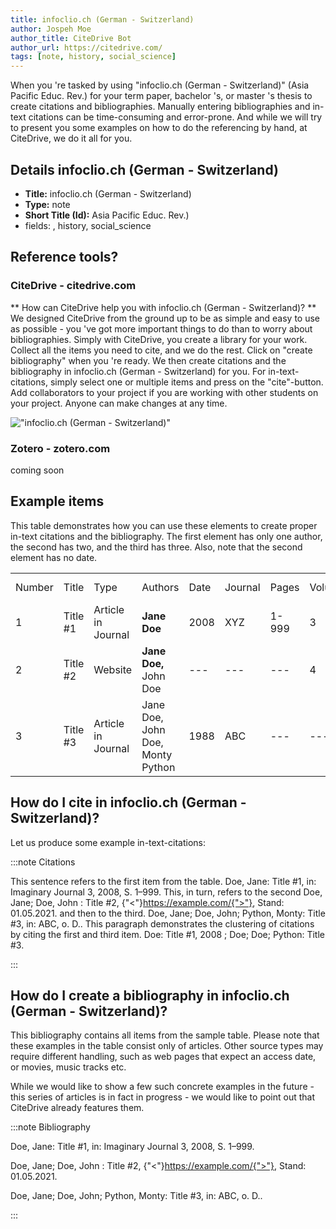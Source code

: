 ```yaml
---
title: infoclio.ch (German - Switzerland)
author: Jospeh Moe
author_title: CiteDrive Bot
author_url: https://citedrive.com/
tags: [note, history, social_science]
---
```


When you 're tasked by using "infoclio.ch (German - Switzerland)" (Asia Pacific Educ. Rev.) for your term paper, bachelor 's, or master 's thesis to create citations and bibliographies.
Manually entering bibliographies and in-text citations can be time-consuming and error-prone. And while we will try to present you some examples on how to do the referencing by hand, at CiteDrive, we do it all for you.

## Details  infoclio.ch (German - Switzerland)
* **Title:** infoclio.ch (German - Switzerland)
* **Type:** note
* **Short Title (Id):** Asia Pacific Educ. Rev.)
* fields: , history, social_science

## Reference tools?
### CiteDrive - citedrive.com
** How can CiteDrive help you with infoclio.ch (German - Switzerland)? **
We designed CiteDrive from the ground up to be as simple and easy to use as possible - you 've got more important things to do than to worry about bibliographies. Simply with CiteDrive, you create a library for your work. Collect all the items you need to cite, and we do the rest. Click on "create bibliography" when you 're ready. We then create citations and the bibliography in infoclio.ch (German - Switzerland) for you. For in-text-citations, simply select one or multiple items and press on the "cite"-button. Add collaborators to your project if you are working with other students on your project. Anyone can make changes at any time.


!["infoclio.ch (German - Switzerland)"](images/infoclioch-german--switzerland.svg "Choose infoclio.ch (German - Switzerland) in the CiteDrive App")

### Zotero - zotero.com

coming soon

## Example items

This table demonstrates how you can use these elements to create proper in-text citations and the bibliography. The first element has only one author, the second has two, and the third has three. Also, note that the second element has no date.


<table>
  <tr>
   <td>Number
   </td>
   <td>Title
   </td>
   <td>Type
   </td>
   <td>Authors
   </td>
   <td>Date
   </td>
   <td>Journal
   </td>
   <td>Pages
   </td>
   <td>Volume
   </td>
   <td>Issue
   </td>
   <td>Access Date
   </td>
  </tr>
  <tr>
   <td>1
   </td>
   <td>Title #1
   </td>
   <td>Article in Journal
   </td>
   <td><strong>Jane Doe</strong>
   </td>
   <td>2008
   </td>
   <td>XYZ
   </td>
   <td>1-999
   </td>
   <td>3
   </td>
   <td>2
   </td>
   <td>--
   </td>
  </tr>
  <tr>
   <td>
2
   </td>
   <td>Title #2
   </td>
   <td>Website
   </td>
   <td><strong>Jane Doe, </strong>John Doe
   </td>
   <td>---
   </td>
   <td>---
   </td>
   <td>---
   </td>
   <td>4
   </td>
   <td>---
   </td>
   <td>2020-05-01
   </td>
  </tr>
  <tr>
   <td>3
   </td>
   <td>Title #3
   </td>
   <td>Article in Journal
   </td>
   <td>Jane Doe, John Doe, Monty Python
   </td>
   <td>1988
   </td>
   <td>ABC
   </td>
   <td>---
   </td>
   <td>---
   </td>
   <td>16
   </td>
   <td>---
   </td>
  </tr>
</table>



## How do I cite in  infoclio.ch (German - Switzerland)?

Let us produce some example in-text-citations:

:::note Citations


This sentence refers to the first item from the table. Doe, Jane: Title #1, in: Imaginary Journal 3, 2008, S. 1–999. This, in turn, refers to the second Doe, Jane; Doe, John : Title #2, {"<"}https://example.com/{">"}, Stand: 01.05.2021.
and then to the third.  Doe, Jane; Doe, John; Python, Monty: Title #3, in: ABC, o. D..
This paragraph demonstrates the clustering of citations by citing the first and third item. Doe: Title #1, 2008 ; Doe; Doe; Python: Title #3.

:::

## How do I create a bibliography in infoclio.ch (German - Switzerland)?

This bibliography contains all items from the sample table. Please note that these examples in the table consist only of articles. Other source types may require different handling, such as web pages that expect an access date, or movies, music tracks etc.

While we would like to show a few such concrete examples in the future - this series of articles is in fact in progress - we would like to point out that CiteDrive already features them.

:::note Bibliography

Doe, Jane: Title #1, in: Imaginary Journal 3, 2008, S. 1–999.

Doe, Jane; Doe, John : Title #2, {"<"}https://example.com/{">"}, Stand: 01.05.2021.

Doe, Jane; Doe, John; Python, Monty: Title #3, in: ABC, o. D..



:::


        
